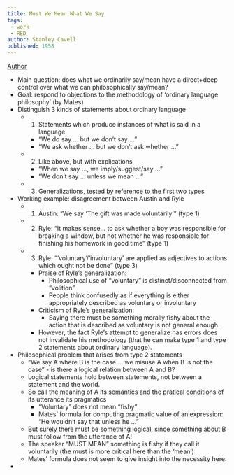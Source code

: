 ```yaml
---
title: Must We Mean What We Say
tags: 
 - work 
 - RED
author: Stanley Cavell
published: 1958
---
```


[Author](/docs/phil/people/Stanley Cavell.html)


- Main question: does what we ordinarily say/mean have a direct+deep control 
  over what we can philosophically say/mean?
- Goal: respond to objections to the methodology of 'ordinary language 
  philosophy' (by Mates)
- Distinguish 3 kinds of statements about ordinary language
  - 1. Statements which produce instances of what is said in a language
    - "We do say ... but we don't say ..."
    - "We ask whether ... but we don't ask whether ..."
  - 2. Like above, but with explications
    - "When we say ..., we imply/suggest/say ..."
    - "We don't say ... unless we mean ..."
  - 3. Generalizations, tested by reference to the first two types
- Working example: disagreement between Austin and Ryle
  - 1. Austin: "We say 'The gift was made voluntarily' " (type 1)
  - 2. Ryle: "It makes sense... to ask whether a boy was responsible for 
    breaking a window, but not whether he was responsible for finishing his 
    homework in  good time" (type 1)
  - 3. Ryle: "'voluntary'/'involuntary' are applied as adjectives to actions 
    which ought not be done" (type 3)
    - Praise of Ryle's generalization:
      - Philosophical use of "voluntary" is distinct/disconnected from "volition"
      - People think confusedly as if everything is either appropriately 
        described as voluntary or involuntary
    - Criticism of Ryle's generalization:
      - Saying there must be something morally fishy about the action that is 
        described as voluntary is not general enough.
    - However, the fact Ryle's attempt to generalize has errors does not 
      invalidate his methodology (that he can make type 1 and type 2 statements 
      about ordinary language).
- Philosophical problem that arises from type 2 statements
  - "We say A where B is the case ... we misuse A when B is not the case" - is 
    there a logical relation between A and B?
  - Logical statements hold between statements, not between a statement and the 
    world.
  - So call the meaning of A its semantics and the pratical conditions of its 
    utterance its pragmatics
    - "Voluntary" does not mean "fishy"
    - Mates' formula for computing pragmatic value of an expression: "He 
      wouldn't say that unless he ..."
  - But surely there must be something logical, since something about B must 
    follow from the utterance of A!
  - The speaker "MUST MEAN" something is fishy if they call it voluntarily (the 
    must is more critical here than the 'mean')
  - Mates' formula does not seem to give insight into the necessity here.
-
